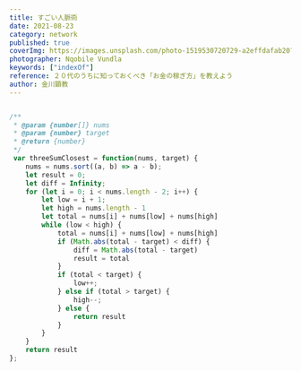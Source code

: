 ```yaml
---
title: すごい人脈術
date: 2021-08-23
category: network
published: true
coverImg: https://images.unsplash.com/photo-1519530720729-a2effdafab20?ixlib=rb-1.2.1&ixid=MnwxMjA3fDB8MHxwaG90by1wYWdlfHx8fGVufDB8fHx8&auto=format&fit=crop&w=1650&q=80
photographer: Nqobile Vundla
keywords: ["indexOf"]
reference: ２０代のうちに知っておくべき「お金の稼ぎ方」を教えよう
author: 金川顕教
---
```


```js

/**
 * @param {number[]} nums
 * @param {number} target
 * @return {number}
 */
 var threeSumClosest = function(nums, target) {
    nums = nums.sort((a, b) => a - b);
    let result = 0;
    let diff = Infinity;
    for (let i = 0; i < nums.length - 2; i++) {
        let low = i + 1;
        let high = nums.length - 1
        let total = nums[i] + nums[low] + nums[high]
        while (low < high) {
            total = nums[i] + nums[low] + nums[high]
            if (Math.abs(total - target) < diff) {
                diff = Math.abs(total - target)
                result = total
            }
            if (total < target) {
                low++;
            } else if (total > target) {
                high--;
            } else {
                return result
            }
        }
    }
    return result
};
```
